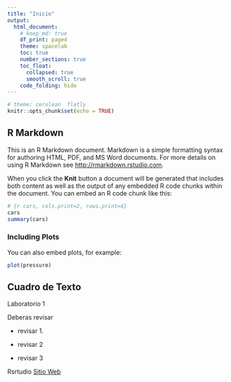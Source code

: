 ---
title: "Inicio"
output: 
  html_document:
    # keep_md: true
    df_print: paged
    theme: spacelab
    toc: true
    number_sections: true
    toc_float:
      collapsed: true
      smooth_scroll: true
    code_folding: hide
---

```{r setup, include=FALSE}
# theme: cerulean  flatly
knitr::opts_chunk$set(echo = TRUE)
```

## R Markdown

This is an R Markdown document. Markdown is a simple formatting syntax for authoring HTML, PDF, and MS Word documents. For more details on using R Markdown see <http://rmarkdown.rstudio.com>.

When you click the **Knit** button a document will be generated that includes both content as well as the output of any embedded R code chunks within the document. You can embed an R code chunk like this:

```{r cars, cols.print=2, rows.print=4}
# {r cars, cols.print=2, rows.print=4}
cars
summary(cars)
```

### Including Plots

You can also embed plots, for example:

```{r }
plot(pressure)
```



## Cuadro de Texto

<div class="panel panel-success">
  <div class="panel-heading">Laboratorio 1</div>
  <div class="panel-body">

Deberas revisar

* revisar 1.
* revisar 2
* revisar 3
  </div>
</div>

Rsrtudio
<a href="http://rstudio.anahuacmayab.mx/auth-sign-in" target="_blank">Sitio Web</a>







